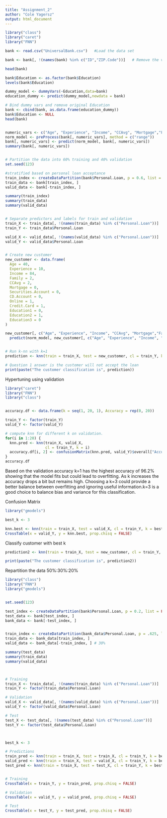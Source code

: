 ```yaml
---
title: "Assignment_2"
author: "Cole Yagersz"
output: html_document
---
```



```r
library("class")
library("caret")
library("FNN")

bank <- read.csv("UniversalBank.csv")   #Load the data set

bank <- bank[, !(names(bank) %in% c("ID","ZIP.Code"))]   # Remove the variables ID and ZIP

head(bank)

bank$Education <- as.factor(bank$Education)
levels(bank$Education)

dummy_model <- dummyVars(~Education,data=bank)
education_dummy <- predict(dummy_model,newdata = bank)

# Bind dummy vars and remove original Education
bank <- cbind(bank, as.data.frame(education_dummy))
bank$Education <- NULL
head(bank)


numeric_vars <- c("Age", "Experience", "Income", "CCAvg", "Mortgage","Family")
norm_model <- preProcess(bank[, numeric_vars], method = c("range"))
bank[, numeric_vars] <- predict(norm_model, bank[, numeric_vars])
summary(bank[, numeric_vars])


# Partition the data into 60% training and 40% validation
set.seed(123)

#stratified based on personal loan acceptance 
train_index <- createDataPartition(bank$Personal.Loan, p = 0.6, list = FALSE)   
train_data <- bank[train_index, ]
valid_data <- bank[-train_index, ]

summary(train_index)
summary(train_data)
summary(valid_data)


# Separate predictors and labels for train and validation
train_X <- train_data[, !(names(train_data) %in% c("Personal.Loan"))]
train_Y <- train_data$Personal.Loan

valid_X <- valid_data[, !(names(valid_data) %in% c("Personal.Loan"))]
valid_Y <- valid_data$Personal.Loan


# Create new customer 
new_customer <- data.frame(
  Age = 40,
  Experience = 10,
  Income = 84,
  Family = 2,
  CCAvg = 2,
  Mortgage = 0,
  Securities.Account = 0,
  CD.Account = 0,
  Online = 1,
  Credit.Card = 1,
  Education1 = 0,
  Education2 = 1,
  Education3 = 0
)

new_customer[, c("Age", "Experience", "Income", "CCAvg", "Mortgage","Family")] <- 
  predict(norm_model, new_customer[, c("Age", "Experience", "Income", "CCAvg", "Mortgage","Family")])


# Run k-nn with k=1
prediction <- knn(train = train_X, test = new_customer, cl = train_Y, k = 1)

# Question 1 answer is the customer will not accept the loan 
print(paste("The customer classification is", prediction))
```

Hypertuning using validation
```r
library("caret")
library("FNN")
library("class")


accuracy.df <- data.frame(k = seq(1, 20, 1), Accuracy = rep(0, 20))

train_Y <- factor(train_Y)
valid_Y <- factor(valid_Y)

# compute knn for different k on validation.
for(i in 1:20) {
  knn.pred <- knn(train_X, valid_X, 
                  cl = train_Y, k = i)
  accuracy.df[i, 2] <- confusionMatrix(knn.pred, valid_Y)$overall["Accuracy"] 
}
accuracy.df
```
Based on the validation accuracy k=1 has the highest accuracy of 96.2% showing that the model fits but could lead to overfitting. As k increases the accuracy drops a bit but remains high. Choosing a k=3  could provide a better balance between overfitting and ignoring useful information.k=3 is a good choice to balance bias and variance for this classification.

Confusion Matrix
```r
library("gmodels")

best_k <- 3

knn.best <- knn(train = train_X, test = valid_X, cl = train_Y, k = best_k)
CrossTable(x = valid_Y, y = knn.best, prop.chisq = FALSE)

```

Classify customer with best k
```r


prediction2 <- knn(train = train_X, test = new_customer, cl = train_Y, k = best_k)

print(paste("The customer classification is", prediction2))
```


Repartition the data 50%:30%:20%
```r

library("class")
library("FNN")
library("gmodels")


set.seed(123)

test_index <- createDataPartition(bank$Personal.Loan, p = 0.2, list = FALSE) # 20%  
test_data <- bank[test_index, ]
bank_data <- bank[-test_index, ]


train_index <- createDataPartition(bank_data$Personal.Loan, p = .625, list = FALSE) # 50%
train_data <- bank_data[train_index, ]
valid_data <- bank_data[-train_index, ] # 30% 

summary(test_data)
summary(train_data)
summary(valid_data)



# Training
train_X <- train_data[, !(names(train_data) %in% c("Personal.Loan"))]
train_Y <- factor(train_data$Personal.Loan)

# Validation
valid_X <- valid_data[, !(names(valid_data) %in% c("Personal.Loan"))]
valid_Y <- factor(valid_data$Personal.Loan)

# Test
test_X <- test_data[, !(names(test_data) %in% c("Personal.Loan"))]
test_Y <- factor(test_data$Personal.Loan)



best_k <- 3

# Predictions
train_pred <- knn(train = train_X, test = train_X, cl = train_Y, k = best_k)
valid_pred <- knn(train = train_X, test = valid_X, cl = train_Y, k = best_k)
test_pred <- knn(train = train_X, test = test_X, cl = train_Y, k = best_k)


# Training
CrossTable(x = train_Y, y = train_pred, prop.chisq = FALSE)

# Validation
CrossTable(x = valid_Y, y = valid_pred, prop.chisq = FALSE)

# Test
CrossTable(x = test_Y, y = test_pred, prop.chisq = FALSE)
```